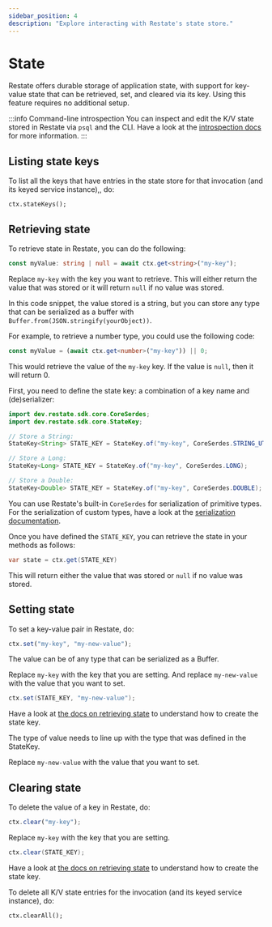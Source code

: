 ```yaml
---
sidebar_position: 4
description: "Explore interacting with Restate's state store."
---
```



# State
Restate offers durable storage of application state, with support for key-value state that can be retrieved, set, and cleared via its key.
Using this feature requires no additional setup.

:::info Command-line introspection
You can inspect and edit the K/V state stored in Restate via `psql` and the CLI.
Have a look at the [introspection docs](/operate/introspection#inspecting-application-state) for more information.
:::

## Listing state keys
To list all the keys that have entries in the state store for that invocation (and its keyed service instance),, do:

```
ctx.stateKeys();
```


## Retrieving state
To retrieve state in Restate, you can do the following:

<Tabs groupId="sdk" queryString>
<TabItem value="ts" label="TypeScript">

```typescript
const myValue: string | null = await ctx.get<string>("my-key");
```

Replace `my-key` with the key you want to retrieve.
This will either return the value that was stored or it will return `null` if no value was stored. 

In this code snippet, the value stored is a string, but you can store any type that can be serialized as a 
buffer with `Buffer.from(JSON.stringify(yourObject))`. 

For example, to retrieve a number type, you could use the following code:

```typescript
const myValue = (await ctx.get<number>("my-key")) || 0;
```

This would retrieve the value of the `my-key` key. If the value is `null`, then it will return 0.

</TabItem>
<TabItem value="java" label="Java">

First, you need to define the state key: a combination of a key name and (de)serializer:
```java
import dev.restate.sdk.core.CoreSerdes;
import dev.restate.sdk.core.StateKey;

// Store a String:
StateKey<String> STATE_KEY = StateKey.of("my-key", CoreSerdes.STRING_UTF8);

// Store a Long:
StateKey<Long> STATE_KEY = StateKey.of("my-key", CoreSerdes.LONG);

// Store a Double:
StateKey<Double> STATE_KEY = StateKey.of("my-key", CoreSerdes.DOUBLE);
```

You can use Restate's built-in `CoreSerdes` for serialization of primitive types.
For the serialization of custom types, have a look at the [serialization documentation](/develop/sdk/serialization).

Once you have defined the `STATE_KEY`, you can retrieve the state in your methods as follows:

```java
var state = ctx.get(STATE_KEY)
```

This will return either the value that was stored or `null` if no value was stored.

</TabItem>
</Tabs>


## Setting state
To set a key-value pair in Restate, do:

<Tabs groupId="sdk" queryString>
<TabItem value="ts" label="TypeScript">

```typescript
ctx.set("my-key", "my-new-value");
```

The value can be of any type that can be serialized as a Buffer.

Replace `my-key` with the key that you are setting.
And replace `my-new-value` with the value that you want to set.

</TabItem>
<TabItem value="java" label="Java">

```java
ctx.set(STATE_KEY, "my-new-value");
```

Have a look at [the docs on retrieving state](/develop/sdk/state#retrieving-state) to understand how to create the state key.

The type of value needs to line up with the type that was defined in the StateKey.

Replace `my-new-value` with the value that you want to set.

</TabItem>
</Tabs>




## Clearing state
To delete the value of a key in Restate, do:

<Tabs groupId="sdk" queryString>
<TabItem value="ts" label="TypeScript">

```typescript
ctx.clear("my-key");
```

Replace `my-key` with the key that you are setting.

</TabItem>
<TabItem value="java" label="Java">

```java
ctx.clear(STATE_KEY);
```

Have a look at [the docs on retrieving state](/develop/sdk/state#retrieving-state) to understand how to create the state key.

</TabItem>
</Tabs>

To delete all K/V state entries for the invocation (and its keyed service instance), do:

```
ctx.clearAll();
```

